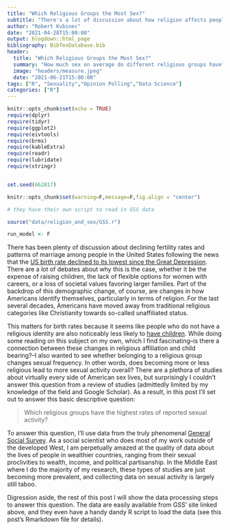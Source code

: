 ```yaml
---
title: "Which Religious Groups the Most Sex?"
subtitle: "There's a lot of discussion about how religion affects people's sex lives. But how much sex on average do different religious groups have?"
author: "Robert Kubinec"
date: "2021-04-28T15:00:00"
output: blogdown::html_page
bibliography: BibTexDatabase.bib
header:
  title: "Which Religious Groups the Most Sex?"
  summary: "How much sex on average do different religious groups have? The findings might (or might not) surprise you."
  image: "headers/measure.jpeg"
  date: "2021-06-21T15:00:00"
tags: ["R", "Sexuality","Opinion Polling","Data Science"]
categories: ["R"]
---
```


```r

knitr::opts_chunk$set(echo = TRUE)
require(dplyr)
require(tidyr)
require(ggplot2)
require(eivtools)
require(brms)
require(kableExtra)
require(readr)
require(lubridate)
require(stringr)


set.seed(662817)

knitr::opts_chunk$set(warning=F,message=F,fig.align = "center")

# they have their own script to read in GSS data

source("data/religion_and_sex/GSS.r")

run_model <- F

```

There has been plenty of discussion about declining fertility rates and patterns of marriage among people in the United States following the news that the [US birth rate declined to its lowest since the Great Depression](https://www.nytimes.com/2021/05/05/us/us-birthrate-falls-covid.html). There are a lot of debates about why this is the case, whether it be the expense of raising children, the lack of flexible options for women with careers, or a loss of societal values favoring larger families. Part of the backdrop of this demographic change, of course, are changes in how Americans identify themselves, particularly in terms of religion. For the last several decades, Americans have moved away from traditional religious categories like Christianity towards so-called unaffiliated status.

This matters for birth rates because it seems like people who do not have a religious identity are also noticeably less likely to [have children](https://www.pewforum.org/2015/04/02/north-america/). While doing some reading on this subject on my own, which I find fascinating--is there a connection between these changes in religious affiliation and child bearing?--I also wanted to see whether belonging to a religious group changes sexual frequency. In other words, does becoming more or less religious lead to more sexual activity overall? There are a plethora of studies about virtually every side of American sex lives, but surprisingly I couldn't answer this question from a review of studies (admittedly limited by my knowledge of the field and Google Scholar). As a result, in this post I'll set out to answer this basic descriptive question:

> Which religious groups have the highest rates of reported sexual activity?

To answer this question, I'll use data from the truly phenomenal [General Social Survey](https://gss.norc.org/). As a social scientist who does most of my work outside of the developed West, I am perpetually amazed at the quality of data about the lives of people in wealthier countries, ranging from their sexual proclivities to wealth, income, and political partisanship. In the Middle East where I do the majority of my research, these types of studies are just becoming more prevalent, and collecting data on sexual activity is largely still taboo.

Digression aside, the rest of this post I will show the data processing steps to answer this question. The data are easily available from GSS' site linked above, and they even have a handy dandy R script to load the data (see this post's Rmarkdown file for details).
